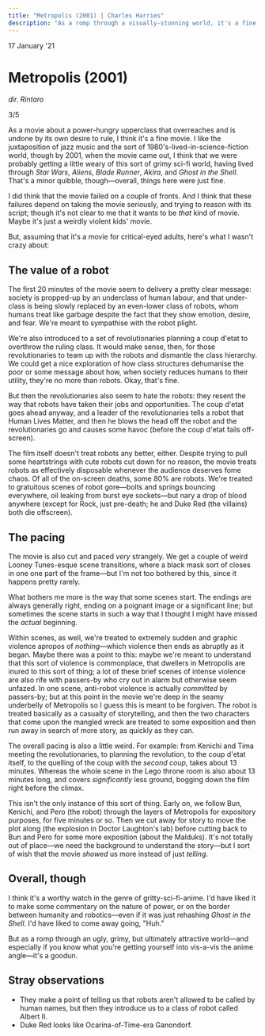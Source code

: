 ```yaml
---
title: "Metropolis (2001) | Charles Harries"
description: "As a romp through a visually-stunning world, it's a fine film, but don't expect any poignant messages by the end. 3/5"
---
```



<Date>
  17 January '21
</Date>

# Metropolis (2001)

_dir. Rintaro_

3/5

As a movie about a power-hungry upperclass that overreaches and is undone by its own desire to rule, I think it's a fine movie. I like the juxtaposition of jazz music and the sort of 1980's-lived-in-science-fiction world, though by 2001, when the movie came out, I think that we were probably getting a little weary of this sort of grimy sci-fi world, having lived through _Star Wars_, _Aliens_, _Blade Runner_, _Akira_, and _Ghost in the Shell_. That's a minor quibble, though&mdash;overall, things here were just fine.

I did think that the movie failed on a couple of fronts. And I think that these failures depend on taking the movie seriously, and trying to reason with its script; though it's not clear to me that it wants to be _that_ kind of movie. Maybe it's just a weirdly violent kids' movie.

But, assuming that it's a movie for critical-eyed adults, here's what I wasn't crazy about:

## The value of a robot
The first 20 minutes of the movie seem to delivery a pretty clear message: society is propped-up by an underclass of human labour, and that under-class is being slowly replaced by an even-lower class of robots, whom humans treat like garbage despite the fact that they show emotion, desire, and fear. We're meant to sympathise with the robot plight.

We're also introduced to a set of revolutionaries planning a coup d'etat to overthrow the ruling class. It would make sense, then, for those revolutionaries to team up with the robots and dismantle the class hierarchy. We could get a nice exploration of how class structures dehumanise the poor or some message about how, when society reduces humans to their utility, they're no more than robots. Okay, that's fine.

But then the revolutionaries also seem to hate the robots: they resent the way that robots have taken their jobs and opportunities. The coup d'etat goes ahead anyway, and a leader of the revolutionaries tells a robot that Human Lives Matter, and then he blows the head off the robot and the revolutionaries go and causes some havoc (before the coup d'etat fails off-screen).

The film itself doesn't treat robots any better, either. Despite trying to pull some heartstrings with cute robots cut down for no reason, the movie treats robots as effectively disposable whenever the audience deserves fome chaos. Of all of the on-screen deaths, some 80% are robots. We're treated to gratuitous scenes of robot gore&mdash;bolts and springs bouncing everywhere, oil leaking from burst eye sockets&mdash;but nary a drop of blood anywhere (except for Rock, just pre-death; he and Duke Red (the villains) both die offscreen).

## The pacing
The movie is also cut and paced _very_ strangely. We get a couple of weird Looney Tunes-esque scene transitions, where a black mask sort of closes in one one part of the frame&mdash;but I'm not too bothered by this, since it happens pretty rarely.

What bothers me more is the way that some scenes start. The endings are always generally right, ending on a poignant image or a significant line; but sometimes the scene starts in such a way that I thought I might have missed the _actual_ beginning.

Within scenes, as well, we're treated to extremely sudden and graphic violence apropos of _nothing_&mdash;which violence then ends as abruptly as it began. Maybe there was a point to this: maybe we're meant to understand that this sort of violence is commonplace, that dwellers in Metropolis are inured to this sort of thing; a lot of these brief scenes of intense violence are also rife with passers-by who cry out in alarm but otherwise seem unfazed. In one scene, anti-robot violence is actually _committed_ by passers-by; but at this point in the movie we're deep in the seamy underbelly of Metropolis so I guess this is meant to be forgiven. The robot is treated basically as a casualty of storytelling, and then the two characters that come upon the mangled wreck are treated to some exposition and then run away in search of more story, as quickly as they can.

The overall pacing is also a little weird. For example: from Kenichi and Tima meeting the revolutionaries, to planning the revolution, to the coup d'etat itself, to the quelling of the coup with the _second coup_, takes about 13 minutes. Whereas the whole scene in the Lego throne room is also about 13 minutes long, and covers _significantly_ less ground, bogging down the film right before the climax.

This isn't the only instance of this sort of thing. Early on, we follow Bun, Kenichi, and Pero (the robot) through the layers of Metropolis for expository purposes, for five minutes or so. Then we cut away for story to move the plot along (the explosion in Doctor Laughton's lab) before cutting back to Bun and Pero for some more exposition (about the Malduks). It's not totally out of place&mdash;we need the background to understand the story&mdash;but I sort of wish that the movie _showed_ us more instead of just _telling_.

## Overall, though
I think it's a worthy watch in the genre of gritty-sci-fi-anime. I'd have liked it to make some commentary on the nature of power, or on the border between humanity and robotics&mdash;even if it was just rehashing _Ghost in the Shell_. I'd have liked to come away going, "Huh."

But as a romp through an ugly, grimy, but ultimately attractive world&mdash;and especially if you know what you're getting yourself into vis-a-vis the anime angle&mdash;it's a goodun.

## Stray observations
- They make a point of telling us that robots aren't allowed to be called by human names, but then they introduce us to a class of robot called Albert II.
- Duke Red looks like Ocarina-of-Time-era Ganondorf.